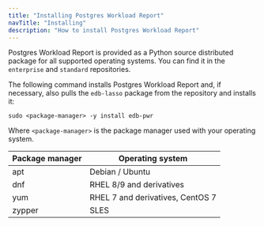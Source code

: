 ```yaml
---
title: "Installing Postgres Workload Report"
navTitle: "Installing"
description: "How to install Postgres Workload Report"
---
```


Postgres Workload Report is provided as a Python source distributed package for all supported operating systems. You can find it in the `enterprise` and `standard` repositories.

The following command installs Postgres Workload Report and, if necessary, also pulls the `edb-lasso` package from the repository and installs it:

```shell
sudo <package-manager> -y install edb-pwr
```

Where `<package-manager>` is the package manager used with your operating system.

| Package manager | Operating system                 |
| --------------- | -------------------------------- |
| apt             | Debian / Ubuntu                  |
| dnf             | RHEL 8/9 and derivatives         |
| yum             | RHEL 7 and derivatives, CentOS 7 |
| zypper          | SLES                             |
